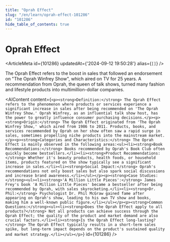 ```yaml
---
title: "Oprah Effect"
slug: "/en/learn/oprah-effect-101286"
id: "101286"
hide_table_of_contents: true
---
```



# Oprah Effect

<ArticleMeta id={101286} updatedAt={'2024-09-12 19:50:28'} alias={`[]`} />
<div className='border-solid border-b border-t-0 my-4 border-[var(--ifm-color-gray-300)]' />

The Oprah Effect refers to the boost in sales that followed an endorsement on "The Oprah Winfrey Show", which aired on TV for 25 years. A recommendation from Oprah, the queen of talk shows, turned many fashion and lifestyle products into multimillion-dollar companies.

<AIContent content={`<p><strong>Definition:</strong> The Oprah Effect refers to the phenomenon where products or services experience a significant increase in sales after being recommended on 'The Oprah Winfrey Show.' Oprah Winfrey, as an influential talk show host, has the power to greatly influence consumer purchasing decisions.</p><p><strong>Origin:</strong> The Oprah Effect originated from 'The Oprah Winfrey Show,' which aired from 1986 to 2011. Products, books, and services recommended by Oprah on her show often saw a rapid surge in sales, sometimes propelling niche products into the mainstream market.</p><p><strong>Categories and Characteristics:</strong> The Oprah Effect is mainly observed in the following areas:<ul><li><strong>Book Recommendations:</strong> Books recommended by Oprah's Book Club often quickly become bestsellers.</li><li><strong>Product Recommendations:</strong> Whether it's beauty products, health foods, or household items, products featured on the show typically see a significant increase in sales.</li><li><strong>Social Impact:</strong> Oprah's recommendations not only boost sales but also spark social discussions and increase brand awareness.</li></ul></p><p><strong>Case Studies:</strong><ul><li><strong>'A Million Little Pieces':</strong> James Frey's book 'A Million Little Pieces' became a bestseller after being recommended by Oprah, with sales skyrocketing.</li><li><strong>Dr. Phil:</strong> Psychologist Dr. Phil McGraw gained fame after appearing on Oprah's show, leading to his own TV show and books, making him a well-known public figure.</li></ul></p><p><strong>Common Questions:</strong><ul><li><strong>Does the Oprah Effect apply to all products?</strong> Not all products can achieve success through the Oprah Effect; the quality of the product and market demand are also crucial factors.</li><li><strong>Is the Oprah Effect long-lasting?</strong> The Oprah Effect typically results in a short-term sales spike, but long-term impact depends on the product's sustained quality and market strategy.</li></ul></p>`} id={101286} />
